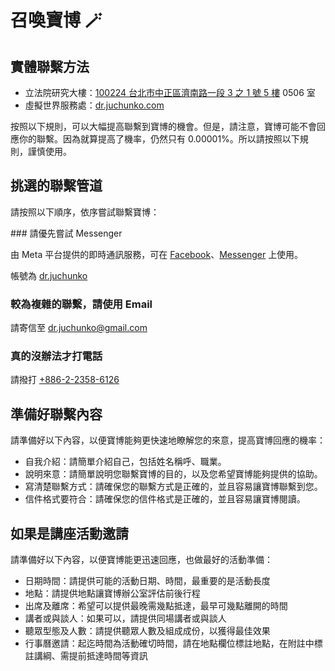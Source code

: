 
# 召喚寶博 🪄

## 實體聯繫方法

- 立法院研究大樓：[100224 台北市中正區濟南路一段 3 之 1 號 5 樓](https://maps.app.goo.gl/PDfkg48LH5gH1ucq7) 0506 室
- 虛擬世界服務處：[dr.juchunko.com](https://dr.juchunko.com)


按照以下規則，可以大幅提高聯繫到寶博的機會。但是，請注意，寶博可能不會回應你的聯繫。因為就算提高了機率，仍然只有 0.00001%。所以請按照以下規則，謹慎使用。

## 挑選的聯繫管道

請按照以下順序，依序嘗試聯繫寶博：

<Steps>
### 請優先嘗試 Messenger

由 Meta 平台提供的即時通訊服務，可在 [Facebook](https://fb.com/dr.juchunko)、[Messenger](http://fb.com/messages/t/dr.juchunko) 上使用。

帳號為 [dr.juchunko](https://www.facebook.com/dr.juchunko)

### 較為複雜的聯繫，請使用 Email

請寄信至 [dr.juchunko@gmail.com](mailto:dr.juchunko@gmail.com)

### 真的沒辦法才打電話

請撥打 [+886-2-2358-6126](tel:+886-2-2358-6126)

</Steps>

## 準備好聯繫內容

請準備好以下內容，以便寶博能夠更快速地瞭解您的來意，提高寶博回應的機率：

- 自我介紹：請簡單介紹自己，包括姓名稱呼、職業。
- 說明來意：請簡單說明您聯繫寶博的目的，以及您希望寶博能夠提供的協助。
- 寫清楚聯繫方式：請確保您的聯繫方式是正確的，並且容易讓寶博聯繫到您。
- 信件格式要符合：請確保您的信件格式是正確的，並且容易讓寶博閱讀。

## 如果是講座活動邀請

請準備好以下內容，以便寶博能更迅速回應，也做最好的活動準備：

- 日期時間：請提供可能的活動日期、時間，最重要的是活動長度
- 地點：請提供地點讓寶博辦公室評估前後行程
- 出席及離席：希望可以提供最晚需幾點抵達，最早可幾點離開的時間
- 講者或與談人：如果可以，請提供同場講者或與談人
- 聽眾型態及人數：請提供聽眾人數及組成成份，以獲得最佳效果
- 行事曆邀請：起迄時間為活動確切時間，請在地點欄位標註地點，在附註中標註講綱、需提前抵達時間等資訊